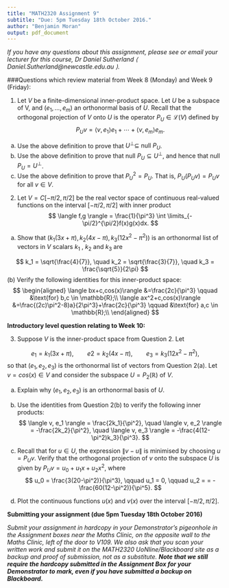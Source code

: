 ```yaml
---
title: "MATH2320 Assignment 9"
subtitle: "Due: 5pm Tuesday 18th October 2016."
author: "Benjamin Moran"
output: pdf_document
---
```


*If you have any questions about this assignment, please see or email your lecturer for this course,
Dr Daniel Sutherland $\langle$ Daniel.Sutherland@newcastle.edu.au $\rangle$.*

###Questions which review material from Week 8 (Monday) and Week 9 (Friday):

1.   Let $V$ be a finite-dimensional inner-product space.  Let $U$ be a subspace of V, and $(e_1,\dots,e_m)$ an orthonormal basis of $U$. Recall that the orthogonal projection of $V$ onto $U$ is the operator $P_U \in \mathcal{L}(V)$ defined by
$$
P_U v = \langle v, e_1 \rangle e_1 + \cdots + \langle v, e_m \rangle e_m.
$$
a.  Use the above definition to prove that $U^\perp \subseteq \>\text{null}\> P_U$.
b.  Use the above definition to prove that null  $P_U \subseteq U^\perp$, and hence that null $P_U =U^{\perp}$.
c.  Use the above definition to prove that $P^2_U = P_U$. That is, $P_U(P_Uv) = P_Uv$ for all $v \in V$.

2. Let $V = C[-\pi/2, \pi/2]$ be the real vector space of continuous real-valued functions on the interval $[-\pi/2, \pi/2]$ with inner product
$$
\langle f,g \rangle = \frac{1}{\pi^3} \int \limits_{-\pi/2}^{\pi/2}f(x)g(x)dx.
$$
(a) Show that $\left(k_1(3x+\pi), k_2(4x-\pi),k_3(12x^2-\pi^2)\right)$ is an orthonormal list of vectors in $V$ scalars $k_1$ , $k_2$ and $k_3$ are

$$
k_1 = \sqrt{\frac{4}{7}}, \quad k_2 = \sqrt{\frac{3}{7}}, \quad k_3 = \frac{\sqrt{5}}{2\pi}
$$
(b) Verify the following identities for this inner-product space:
$$
\begin{aligned}
\langle bx+c,cos(x)\rangle &=\frac{2c}{\pi^3} \qquad &\text{for} b,c \in \mathbb{R};\\
\langle ax^2+c,cos(x)\rangle &=\frac{(2c)\pi^2-8)a}{2\pi^3}+\frac{2c}{\pi^3} \qquad &\text{for} a,c \in \mathbb{R};\\
\end{aligned}
$$

**Introductory level question relating to Week 10:**

3. Suppose $V$ is the inner-product space from Question 2. Let

$$
e_1 = k_1(3x+\pi), \qquad	e2 = k_2(4x-\pi), \qquad	e_3 = k_3(12x^2-\pi^2),
$$
so that $(e_1, e_2, e_3)$ is the orthonormal list of vectors from Question 2(a). Let $v = cos(x) \in V$ and consider the subspace $U = P_2(\mathbb{R})$ of $V$.

(a)	Explain why $(e_1, e_2, e_3)$ is an orthonormal basis of $U$.

(b)	Use the identities from Question 2(b) to verify the following inner products:
$$
\langle v, e_1 \rangle = \frac{2k_1}{\pi^2}, \quad \langle v, e_2 \rangle = -\frac{2k_2}{\pi^2}, \quad \langle v, e_3 \rangle = -\frac{4(12-\pi^2)k_3}{\pi^3}.
$$
(c)	Recall that for $u\in U$, the expression $\| v-u \|$ is minimised by choosing $u = P_U v$. Verify that the orthogonal projection of $v$ onto the subspace $U$ is given by $P_U v = u_0 + u_1x + u_2x^2$, where
$$
u_0 = \frac{3(20-\pi^2)}{\pi^3}, \qquad u_1 = 0, \qquad u_2 = = -\frac{60(12-\pi^2)}{\pi^5}.
$$
(d) Plot the continuous functions $u(x)$ and $v(x)$ over the interval $[-\pi/2,\pi/2]$.

**Submitting your assignment (due 5pm Tuesday 18th October 2016)**

*Submit your assignment in hardcopy in your Demonstrator's pigeonhole in the Assignment boxes
near the Maths Clinic, on the opposite wall to the Maths Clinic, left of the door to V109. We also
ask that you scan your written work and submit it on the MATH2320 UoNline/Blackboard site as
a backup and proof of submission, not as a substitute. **Note that we still require the hardcopy
submitted in the Assignment Box for your Demonstrator to mark, even if you have
submitted a backup on Blackboard.***